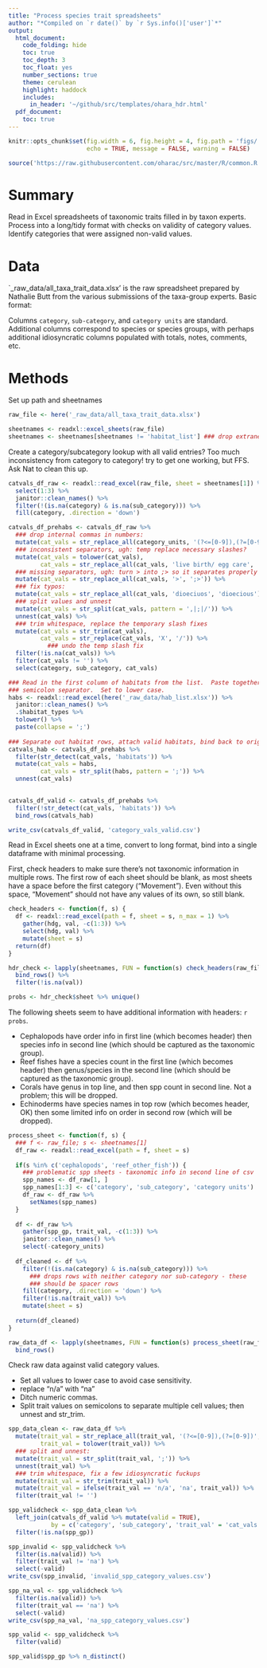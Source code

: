```yaml
---
title: "Process species trait spreadsheets"
author: "*Compiled on `r date()` by `r Sys.info()['user']`*"
output: 
  html_document:
    code_folding: hide
    toc: true
    toc_depth: 3
    toc_float: yes
    number_sections: true
    theme: cerulean
    highlight: haddock
    includes: 
      in_header: '~/github/src/templates/ohara_hdr.html'
  pdf_document:
    toc: true
---
```


``` r

knitr::opts_chunk$set(fig.width = 6, fig.height = 4, fig.path = 'figs/',
                      echo = TRUE, message = FALSE, warning = FALSE)

source('https://raw.githubusercontent.com/oharac/src/master/R/common.R')

```

# Summary

Read in Excel spreadsheets of taxonomic traits filled in by taxon experts.  Process into a long/tidy format with checks on validity of category values.  Identify categories that were assigned non-valid values.

# Data

`_raw_data/all_taxa_trait_data.xlsx' is the raw spreadsheet prepared by Nathalie Butt from the various submissions of the taxa-group experts.  Basic format:

Columns `category`, `sub-category`, and `category units` are standard.  Additional columns correspond to species or species groups, with perhaps additional idiosyncratic columns populated with totals, notes, comments, etc.

# Methods

Set up path and sheetnames

```r
raw_file <- here('_raw_data/all_taxa_trait_data.xlsx')

sheetnames <- readxl::excel_sheets(raw_file)
sheetnames <- sheetnames[sheetnames != 'habitat_list'] ### drop extraneous sheet
```

Create a category/subcategory lookup with all valid entries?  Too much inconsistency from category to category! try to get one working, but FFS.  Ask Nat to clean this up.

```r
catvals_df_raw <- readxl::read_excel(raw_file, sheet = sheetnames[1]) %>%
  select(1:3) %>%
  janitor::clean_names() %>%
  filter(!(is.na(category) & is.na(sub_category))) %>%
  fill(category, .direction = 'down')

catvals_df_prehabs <- catvals_df_raw %>%
  ### drop internal commas in numbers:
  mutate(cat_vals = str_replace_all(category_units, '(?<=[0-9]),(?=[0-9])', '')) %>%
  ### inconsistent separators, ugh: temp replace necessary slashes?
  mutate(cat_vals = tolower(cat_vals),
         cat_vals = str_replace_all(cat_vals, 'live birth/ egg care', 'live birthX egg care')) %>%
  ### missing separators, ugh: turn > into ;> so it separates properly (extraneous dropped later)
  mutate(cat_vals = str_replace_all(cat_vals, '>', ';>')) %>%
  ### fix typos:
  mutate(cat_vals = str_replace_all(cat_vals, 'dioeciuos', 'dioecious')) %>%
  ### split values and unnest
  mutate(cat_vals = str_split(cat_vals, pattern = ',|;|/')) %>%
  unnest(cat_vals) %>%
  ### trim whitespace, replace the temporary slash fixes
  mutate(cat_vals = str_trim(cat_vals),
         cat_vals = str_replace(cat_vals, 'X', '/')) %>%
           ### undo the temp slash fix
  filter(!is.na(cat_vals)) %>%
  filter(cat_vals != '') %>%
  select(category, sub_category, cat_vals)

### Read in the first column of habitats from the list.  Paste together with
### semicolon separator.  Set to lower case.
habs <- readxl::read_excel(here('_raw_data/hab_list.xlsx')) %>%
  janitor::clean_names() %>%
  .$habitat_types %>%
  tolower() %>%
  paste(collapse = ';')
    
### Separate out habitat rows, attach valid habitats, bind back to original.
catvals_hab <- catvals_df_prehabs %>%
  filter(str_detect(cat_vals, 'habitats')) %>%
  mutate(cat_vals = habs,
         cat_vals = str_split(habs, pattern = ';')) %>%
  unnest(cat_vals)
  

catvals_df_valid <- catvals_df_prehabs %>%
  filter(!str_detect(cat_vals, 'habitats')) %>%
  bind_rows(catvals_hab)

write_csv(catvals_df_valid, 'category_vals_valid.csv')
```

Read in Excel sheets one at a time, convert to long format, bind into a single dataframe with minimal processing.

First, check headers to make sure there's not taxonomic information in multiple rows.  The first row of each sheet should be blank, as most sheets have a space before the first category ("Movement").  Even without this space, "Movement" should not have any values of its own, so still blank.

```r
check_headers <- function(f, s) {
  df <- readxl::read_excel(path = f, sheet = s, n_max = 1) %>%
    gather(hdg, val, -c(1:3)) %>%
    select(hdg, val) %>%
    mutate(sheet = s)
  return(df)
}

hdr_check <- lapply(sheetnames, FUN = function(s) check_headers(raw_file, s)) %>%
  bind_rows() %>%
  filter(!is.na(val))

probs <- hdr_check$sheet %>% unique()
```

The following sheets seem to have additional information with headers: `r probs`.

* Cephalopods have order info in first line (which becomes header) then species info in second line (which should be captured as the taxonomic group).
* Reef fishes have a species count in the first line (which becomes header) then genus/species in the second line (which should be captured as the taxonomic group).
* Corals have genus in top line, and then spp count in second line.  Not a problem; this will be dropped.
* Echinoderms have species names in top row (which becomes header, OK) then some limited info on order in second row (which will be dropped).

``` r
process_sheet <- function(f, s) {
  ### f <- raw_file; s <- sheetnames[1]
  df_raw <- readxl::read_excel(path = f, sheet = s)
  
  if(s %in% c('cephalopods', 'reef_other_fish')) {
    ### problematic spp sheets - taxonomic info in second line of csv
    spp_names <- df_raw[1, ]
    spp_names[1:3] <- c('category', 'sub_category', 'category units')
    df_raw <- df_raw %>%
      setNames(spp_names)
  }
    
  df <- df_raw %>%
    gather(spp_gp, trait_val, -c(1:3)) %>%
    janitor::clean_names() %>%
    select(-category_units)
  
  df_cleaned <- df %>%
    filter(!(is.na(category) & is.na(sub_category))) %>%
      ### drops rows with neither category nor sub-category - these
      ### should be spacer rows
    fill(category, .direction = 'down') %>%
    filter(!is.na(trait_val)) %>%
    mutate(sheet = s)
  
  return(df_cleaned)
}

raw_data_df <- lapply(sheetnames, FUN = function(s) process_sheet(raw_file, s)) %>%
  bind_rows()
```

Check raw data against valid category values.

* Set all values to lower case to avoid case sensitivity.
* replace "n/a" with "na"
* Ditch numeric commas.
* Split trait values on semicolons to separate multiple cell values; then unnest and str_trim.

```r
spp_data_clean <- raw_data_df %>%
  mutate(trait_val = str_replace_all(trait_val, '(?<=[0-9]),(?=[0-9])', ''),
         trait_val = tolower(trait_val)) %>%
  ### split and unnest:
  mutate(trait_val = str_split(trait_val, ';')) %>%
  unnest(trait_val) %>%
  ### trim whitespace, fix a few idiosyncratic fuckups
  mutate(trait_val = str_trim(trait_val)) %>%
  mutate(trait_val = ifelse(trait_val == 'n/a', 'na', trait_val)) %>%
  filter(trait_val != '')

spp_validcheck <- spp_data_clean %>%
  left_join(catvals_df_valid %>% mutate(valid = TRUE), 
            by = c('category', 'sub_category', 'trait_val' = 'cat_vals')) %>%
  filter(!is.na(spp_gp))

spp_invalid <- spp_validcheck %>%
  filter(is.na(valid)) %>%
  filter(trait_val != 'na') %>%
  select(-valid)
write_csv(spp_invalid, 'invalid_spp_category_values.csv')

spp_na_val <- spp_validcheck %>%
  filter(is.na(valid)) %>%
  filter(trait_val == 'na') %>%
  select(-valid)
write_csv(spp_na_val, 'na_spp_category_values.csv')

spp_valid <- spp_validcheck %>%
  filter(valid)

spp_valid$spp_gp %>% n_distinct()
```

